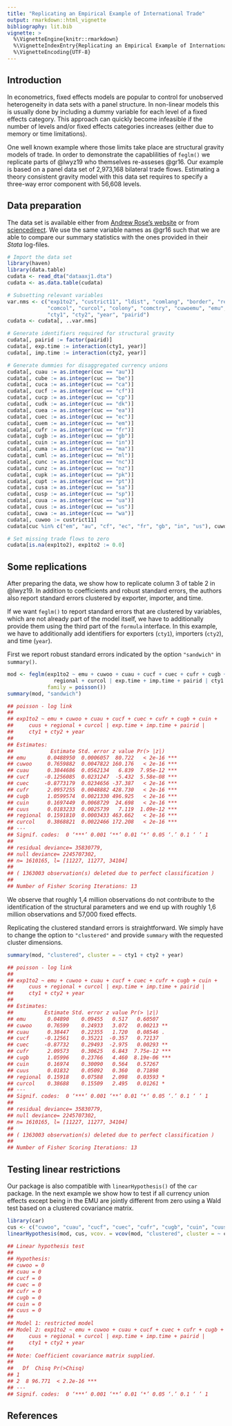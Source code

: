 ```yaml
---
title: "Replicating an Empirical Example of International Trade"
output: rmarkdown::html_vignette
bibliography: lit.bib
vignette: >
  %\VignetteEngine{knitr::rmarkdown}
  %\VignetteIndexEntry{Replicating an Empirical Example of International Trade}
  %\VignetteEncoding{UTF-8}
---
```



## Introduction

In econometrics, fixed effects models are popular to control for unobserved heterogeneity in data sets with a panel structure. In non-linear models this is usually done by including a dummy variable for each level of a fixed effects category. This approach can quickly become infeasible if the number of levels and/or fixed effects categories increases (either due to memory or time limitations).

One well known example where those limits take place are structural gravity models of trade. In order to demonstrate the capablilities of `feglm()` we replicate parts of @lwyz19 who themselves re-asseses @gr16. Our example is based on a panel data set of 2,973,168 bilateral trade flows. Estimating a theory consistent gravity model with this data set requires to specify a three-way error component with 56,608 levels.

## Data preparation

The data set is available either from [Andrew Rose's website][1] or from [sciencedirect][2]. We use the same variable names as @gr16 such that we are able to compare our summary statistics with the ones provided in their *Stata* log-files.

[1]: http://faculty.haas.berkeley.edu/arose/RecRes.htm
[2]: https://www.sciencedirect.com/science/article/pii/S0014292116300630#ec0005

```r
# Import the data set
library(haven)
library(data.table)
cudata <- read_dta("dataaxj1.dta")
cudata <- as.data.table(cudata)

# Subsetting relevant variables
var.nms <- c("exp1to2", "custrict11", "ldist", "comlang", "border", "regional",
             "comcol", "curcol", "colony", "comctry", "cuwoemu", "emu", "cuc",
             "cty1", "cty2", "year", "pairid")
cudata <- cudata[, ..var.nms]

# Generate identifiers required for structural gravity
cudata[, pairid := factor(pairid)]
cudata[, exp.time := interaction(cty1, year)]
cudata[, imp.time := interaction(cty2, year)]

# Generate dummies for disaggregated currency unions
cudata[, cuau := as.integer(cuc == "au")]
cudata[, cube := as.integer(cuc == "be")]
cudata[, cuca := as.integer(cuc == "ca")]
cudata[, cucf := as.integer(cuc == "cf")]
cudata[, cucp := as.integer(cuc == "cp")]
cudata[, cudk := as.integer(cuc == "dk")]
cudata[, cuea := as.integer(cuc == "ea")]
cudata[, cuec := as.integer(cuc == "ec")]
cudata[, cuem := as.integer(cuc == "em")]
cudata[, cufr := as.integer(cuc == "fr")]
cudata[, cugb := as.integer(cuc == "gb")]
cudata[, cuin := as.integer(cuc == "in")]
cudata[, cuma := as.integer(cuc == "ma")]
cudata[, cuml := as.integer(cuc == "ml")]
cudata[, cunc := as.integer(cuc == "nc")]
cudata[, cunz := as.integer(cuc == "nz")]
cudata[, cupk := as.integer(cuc == "pk")]
cudata[, cupt := as.integer(cuc == "pt")]
cudata[, cusa := as.integer(cuc == "sa")]
cudata[, cusp := as.integer(cuc == "sp")]
cudata[, cuua := as.integer(cuc == "ua")]
cudata[, cuus := as.integer(cuc == "us")]
cudata[, cuwa := as.integer(cuc == "wa")]
cudata[, cuwoo := custrict11]
cudata[cuc %in% c("em", "au", "cf", "ec", "fr", "gb", "in", "us"), cuwoo := 0L]

# Set missing trade flows to zero
cudata[is.na(exp1to2), exp1to2 := 0.0]
```


## Some replications

After preparing the data, we show how to replicate column 3 of table 2 in @lwyz19. In addition to coefficients and robust standard errors, the authors also report standard errors clustered by exporter, importer, and time.

If we want `feglm()` to report standard errors that are clustered by variables, which are not already part of the model itself, we have to additionally provide them using the third part of the `formula` interface. In this example, we have to additionally add identifiers for exporters (`cty1`), importers (`cty2`), and time (`year`). 

First we report robust standard errors indicated by the option `"sandwich"` in `summary()`.
```r
mod <- feglm(exp1to2 ~ emu + cuwoo + cuau + cucf + cuec + cufr + cugb + cuin + cuus +
               regional + curcol | exp.time + imp.time + pairid | cty1 + cty2 + year, cudata,
             family = poisson())
summary(mod, "sandwich")
```

```r
## poisson - log link
## 
## exp1to2 ~ emu + cuwoo + cuau + cucf + cuec + cufr + cugb + cuin + 
##     cuus + regional + curcol | exp.time + imp.time + pairid | 
##     cty1 + cty2 + year
## 
## Estimates:
##            Estimate Std. error z value Pr(> |z|)    
## emu       0.0488950  0.0006057  80.722   < 2e-16 ***
## cuwoo     0.7659882  0.0047822 160.176   < 2e-16 ***
## cuau      0.3844686  0.0562134   6.839  7.95e-12 ***
## cucf     -0.1256085  0.0231247  -5.432  5.58e-08 ***
## cuec     -0.8773179  0.0234656 -37.387   < 2e-16 ***
## cufr      2.0957255  0.0048882 428.730   < 2e-16 ***
## cugb      1.0599574  0.0021330 496.925   < 2e-16 ***
## cuin      0.1697449  0.0068729  24.698   < 2e-16 ***
## cuus      0.0183233  0.0025739   7.119  1.09e-12 ***
## regional  0.1591810  0.0003433 463.662   < 2e-16 ***
## curcol    0.3868821  0.0022466 172.208   < 2e-16 ***
## ---
## Signif. codes:  0 ‘***’ 0.001 ‘**’ 0.01 ‘*’ 0.05 ‘.’ 0.1 ‘ ’ 1
## 
## residual deviance= 35830779,
## null deviance= 2245707302,
## n= 1610165, l= [11227, 11277, 34104]
## 
## ( 1363003 observation(s) deleted due to perfect classification )
## 
## Number of Fisher Scoring Iterations: 13
```

We observe that roughly 1,4 million observations do not contribute to the identification of the structural parameters and we end up with roughly 1,6 million observations and 57,000 fixed effects.

Replicating the clustered standard errors is straightforward. We simply have to change the option to `"clustered"` and provide `summary` with the requested cluster dimensions.
```r
summary(mod, "clustered", cluster = ~ cty1 + cty2 + year)
```

```r
## poisson - log link
## 
## exp1to2 ~ emu + cuwoo + cuau + cucf + cuec + cufr + cugb + cuin + 
##     cuus + regional + curcol | exp.time + imp.time + pairid | 
##     cty1 + cty2 + year
## 
## Estimates:
##          Estimate Std. error z value Pr(> |z|)    
## emu       0.04890    0.09455   0.517   0.60507    
## cuwoo     0.76599    0.24933   3.072   0.00213 ** 
## cuau      0.38447    0.22355   1.720   0.08546 .  
## cucf     -0.12561    0.35221  -0.357   0.72137    
## cuec     -0.87732    0.29493  -2.975   0.00293 ** 
## cufr      2.09573    0.30625   6.843  7.75e-12 ***
## cugb      1.05996    0.23766   4.460  8.19e-06 ***
## cuin      0.16974    0.30090   0.564   0.57267    
## cuus      0.01832    0.05092   0.360   0.71898    
## regional  0.15918    0.07588   2.098   0.03593 *  
## curcol    0.38688    0.15509   2.495   0.01261 *  
## ---
## Signif. codes:  0 ‘***’ 0.001 ‘**’ 0.01 ‘*’ 0.05 ‘.’ 0.1 ‘ ’ 1
## 
## residual deviance= 35830779,
## null deviance= 2245707302,
## n= 1610165, l= [11227, 11277, 34104]
## 
## ( 1363003 observation(s) deleted due to perfect classification )
## 
## Number of Fisher Scoring Iterations: 13
```


## Testing linear restrictions

Our package is also compatible with `linearHypothesis()` of the `car` package. In the next example we show how to test if all currency union effects except being in the EMU are jointly different from zero using a Wald test based on a clustered covariance matrix.
```r
library(car)
cus <- c("cuwoo", "cuau", "cucf", "cuec", "cufr", "cugb", "cuin", "cuus")
linearHypothesis(mod, cus, vcov. = vcov(mod, "clustered", cluster = ~ cty1 + cty2 + year))
```


```r
## Linear hypothesis test
## 
## Hypothesis:
## cuwoo = 0
## cuau = 0
## cucf = 0
## cuec = 0
## cufr = 0
## cugb = 0
## cuin = 0
## cuus = 0
## 
## Model 1: restricted model
## Model 2: exp1to2 ~ emu + cuwoo + cuau + cucf + cuec + cufr + cugb + cuin + 
##     cuus + regional + curcol | exp.time + imp.time + pairid | 
##     cty1 + cty2 + year
## 
## Note: Coefficient covariance matrix supplied.
## 
##   Df  Chisq Pr(>Chisq)    
## 1                         
## 2  8 96.771  < 2.2e-16 ***
## ---
## Signif. codes:  0 ‘***’ 0.001 ‘**’ 0.01 ‘*’ 0.05 ‘.’ 0.1 ‘ ’ 1
```


## References